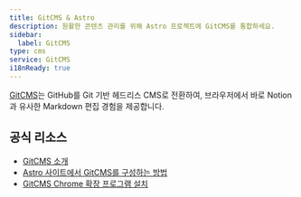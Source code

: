 ```yaml
---
title: GitCMS & Astro
description: 원활한 콘텐츠 관리를 위해 Astro 프로젝트에 GitCMS를 통합하세요.
sidebar:
  label: GitCMS
type: cms
service: GitCMS
i18nReady: true
---
```


[GitCMS](https://gitcms.blog)는 GitHub를 Git 기반 헤드리스 CMS로 전환하여, 브라우저에서 바로 Notion과 유사한 Markdown 편집 경험을 제공합니다.

## 공식 리소스
- [GitCMS 소개](https://gitcms.blog/posts/introducing-gitcms/)
- [Astro 사이트에서 GitCMS를 구성하는 방법](https://gitcms.blog/posts/how-to-configure-gitcms/)
- [GitCMS Chrome 확장 프로그램 설치](https://gitcms.blog/extension)
